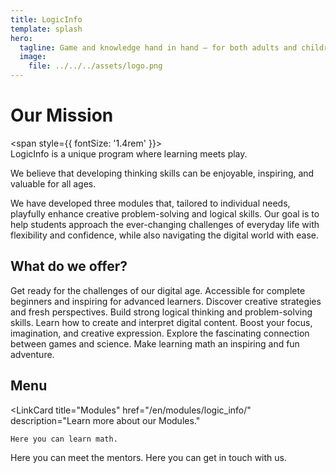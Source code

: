 ```yaml
---
title: LogicInfo
template: splash
hero:
  tagline: Game and knowledge hand in hand — for both adults and children!
  image:
    file: ../../../assets/logo.png
---
```



# Our Mission
<span style={{ fontSize: '1.4rem' }}>
\
LogicInfo is a unique program where learning meets play.

We believe that developing thinking skills can be enjoyable, inspiring, and valuable for all ages.

We have developed three modules that, tailored to individual needs, playfully enhance creative problem-solving and logical skills. Our goal is to help students approach the ever-changing challenges of everyday life with flexibility and confidence, while also navigating the digital world with ease.
## What do we offer? 
<CardGrid>
  <Card title="Computer Science & AI Basics" icon="rocket">
    Get ready for the challenges of our digital age.  
    Accessible for complete beginners and inspiring for advanced learners.
  </Card>
  <Card title="Board Games & Chess Variants" icon="star">
    Discover creative strategies and fresh perspectives.  
    Build strong logical thinking and problem-solving skills.
  </Card>
  <Card title="Digital Creativity & Visual Culture" icon="heart">
    Learn how to create and interpret digital content.  
    Boost your focus, imagination, and creative expression.
  </Card>
  <Card title="Playful Mathematics" icon="puzzle">
    Explore the fascinating connection between games and science.  
    Make learning math an inspiring and fun adventure.
  </Card>
</CardGrid>


</span>

## Menu
<LinkCard
	title="Modules"
	href="/en/modules/logic_info/"
	description="Learn more about our Modules."
>
	Here you can learn math.
</LinkCard>
<LinkCard
	title="Mentors"
	href="/en/mentors/mirka/"
	description="Get to know our Mentors."
>
	Here you can meet the mentors.
</LinkCard>
<LinkCard
	title="Contact"
	href="/en/contact/"
	description="Contact Us!"
>
	Here you can get in touch with us.
</LinkCard>
